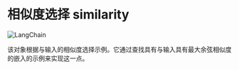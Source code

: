 # 相似度选择 similarity

![LangChain](https://pica.zhimg.com/50/v2-56e8bbb52aa271012541c1fe1ceb11a2_r.gif 'LangChain中文网')

该对象根据与输入的相似度选择示例。它通过查找具有与输入具有最大余弦相似度的嵌入的示例来实现这一点。


<Example/>
